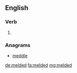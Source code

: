 ==English==

===Verb===
{{head|en}}

# {{en-past of|meld}}

===Anagrams===
* [[meddle#English|meddle]]

[[de:melded]]
[[fa:melded]]
[[mg:melded]]